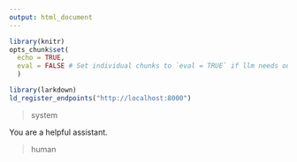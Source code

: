```yaml
---
output: html_document
---
```


```r
library(knitr)
opts_chunk$set(
  echo = TRUE, 
  eval = FALSE # Set individual chunks to `eval = TRUE` if llm needs output
  )
```

```r
library(larkdown)
ld_register_endpoints("http://localhost:8000")
```


>system 

You are a helpful assistant. 

>human

